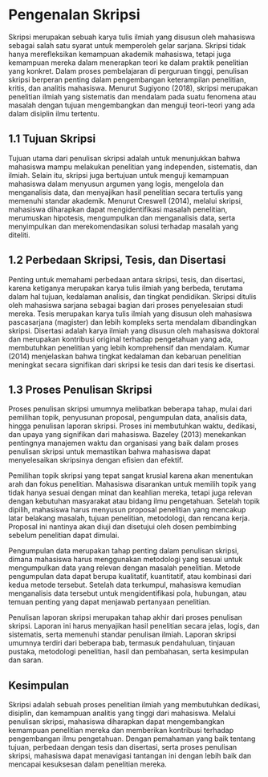 # Pengenalan Skripsi

Skripsi merupakan sebuah karya tulis ilmiah yang disusun oleh mahasiswa sebagai salah satu syarat untuk memperoleh gelar sarjana. Skripsi tidak hanya merefleksikan kemampuan akademik mahasiswa, tetapi juga kemampuan mereka dalam menerapkan teori ke dalam praktik penelitian yang konkret. Dalam proses pembelajaran di perguruan tinggi, penulisan skripsi berperan penting dalam pengembangan keterampilan penelitian, kritis, dan analitis mahasiswa. Menurut Sugiyono (2018), skripsi merupakan penelitian ilmiah yang sistematis dan mendalam pada suatu fenomena atau masalah dengan tujuan mengembangkan dan menguji teori-teori yang ada dalam disiplin ilmu tertentu.

## 1.1 Tujuan Skripsi

Tujuan utama dari penulisan skripsi adalah untuk menunjukkan bahwa mahasiswa mampu melakukan penelitian yang independen, sistematis, dan ilmiah. Selain itu, skripsi juga bertujuan untuk menguji kemampuan mahasiswa dalam menyusun argumen yang logis, mengelola dan menganalisis data, dan menyajikan hasil penelitian secara tertulis yang memenuhi standar akademik. Menurut Creswell (2014), melalui skripsi, mahasiswa diharapkan dapat mengidentifikasi masalah penelitian, merumuskan hipotesis, mengumpulkan dan menganalisis data, serta menyimpulkan dan merekomendasikan solusi terhadap masalah yang diteliti.

## 1.2 Perbedaan Skripsi, Tesis, dan Disertasi

Penting untuk memahami perbedaan antara skripsi, tesis, dan disertasi, karena ketiganya merupakan karya tulis ilmiah yang berbeda, terutama dalam hal tujuan, kedalaman analisis, dan tingkat pendidikan. Skripsi ditulis oleh mahasiswa sarjana sebagai bagian dari proses penyelesaian studi mereka. Tesis merupakan karya tulis ilmiah yang disusun oleh mahasiswa pascasarjana (magister) dan lebih kompleks serta mendalam dibandingkan skripsi. Disertasi adalah karya ilmiah yang disusun oleh mahasiswa doktoral dan merupakan kontribusi original terhadap pengetahuan yang ada, membutuhkan penelitian yang lebih komprehensif dan mendalam. Kumar (2014) menjelaskan bahwa tingkat kedalaman dan kebaruan penelitian meningkat secara signifikan dari skripsi ke tesis dan dari tesis ke disertasi.

## 1.3 Proses Penulisan Skripsi

Proses penulisan skripsi umumnya melibatkan beberapa tahap, mulai dari pemilihan topik, penyusunan proposal, pengumpulan data, analisis data, hingga penulisan laporan skripsi. Proses ini membutuhkan waktu, dedikasi, dan upaya yang signifikan dari mahasiswa. Bazeley (2013) menekankan pentingnya manajemen waktu dan organisasi yang baik dalam proses penulisan skripsi untuk memastikan bahwa mahasiswa dapat menyelesaikan skripsinya dengan efisien dan efektif.

Pemilihan topik skripsi yang tepat sangat krusial karena akan menentukan arah dan fokus penelitian. Mahasiswa disarankan untuk memilih topik yang tidak hanya sesuai dengan minat dan keahlian mereka, tetapi juga relevan dengan kebutuhan masyarakat atau bidang ilmu pengetahuan. Setelah topik dipilih, mahasiswa harus menyusun proposal penelitian yang mencakup latar belakang masalah, tujuan penelitian, metodologi, dan rencana kerja. Proposal ini nantinya akan diuji dan disetujui oleh dosen pembimbing sebelum penelitian dapat dimulai.

Pengumpulan data merupakan tahap penting dalam penulisan skripsi, dimana mahasiswa harus menggunakan metodologi yang sesuai untuk mengumpulkan data yang relevan dengan masalah penelitian. Metode pengumpulan data dapat berupa kualitatif, kuantitatif, atau kombinasi dari kedua metode tersebut. Setelah data terkumpul, mahasiswa kemudian menganalisis data tersebut untuk mengidentifikasi pola, hubungan, atau temuan penting yang dapat menjawab pertanyaan penelitian.

Penulisan laporan skripsi merupakan tahap akhir dari proses penulisan skripsi. Laporan ini harus menyajikan hasil penelitian secara jelas, logis, dan sistematis, serta memenuhi standar penulisan ilmiah. Laporan skripsi umumnya terdiri dari beberapa bab, termasuk pendahuluan, tinjauan pustaka, metodologi penelitian, hasil dan pembahasan, serta kesimpulan dan saran.

## Kesimpulan

Skripsi adalah sebuah proses penelitian ilmiah yang membutuhkan dedikasi, disiplin, dan kemampuan analitis yang tinggi dari mahasiswa. Melalui penulisan skripsi, mahasiswa diharapkan dapat mengembangkan kemampuan penelitian mereka dan memberikan kontribusi terhadap pengembangan ilmu pengetahuan. Dengan pemahaman yang baik tentang tujuan, perbedaan dengan tesis dan disertasi, serta proses penulisan skripsi, mahasiswa dapat menavigasi tantangan ini dengan lebih baik dan mencapai kesuksesan dalam penelitian mereka.

